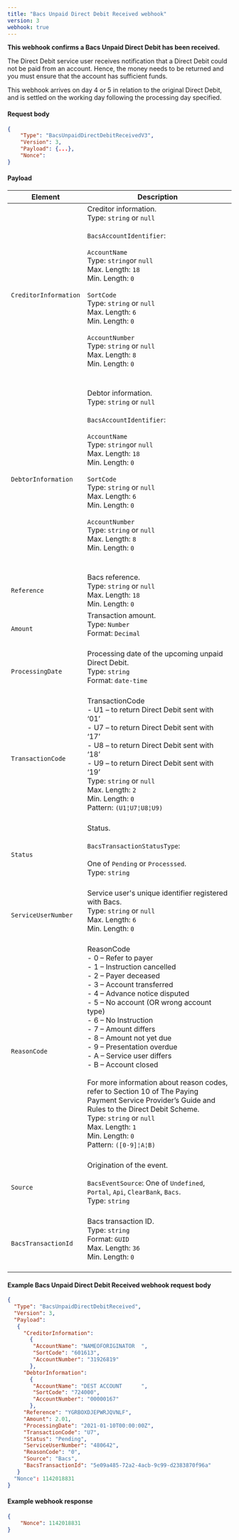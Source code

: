 ```yaml
---
title: "Bacs Unpaid Direct Debit Received webhook"
version: 3
webhook: true
---
```


**This webhook confirms a Bacs Unpaid Direct Debit has been received.**

The Direct Debit service user receives notification that a Direct Debit
could not be paid from an account. Hence, the money needs to be
returned and you must ensure that the account has sufficient funds.

This webhook arrives on day 4 or 5 in relation to the original Direct
Debit, and is settled on the working day following the processing day specified.


#### Request body

```json
{
    "Type": "BacsUnpaidDirectDebitReceivedV3",
    "Version": 3,                                                         
    "Payload": {...},
    "Nonce":
}
```

#### Payload
| Element                       | Description                                                                                                                                                                                                                                                                                                                                                                                                                                                                                                                                                                                                                                                                                                                                                                                                                             |
|-------------------------------|-----------------------------------------------------------------------------------------------------------------------------------------------------------------------------------------------------------------------------------------------------------------------------------------------------------------------------------------------------------------------------------------------------------------------------------------------------------------------------------------------------------------------------------------------------------------------------------------------------------------------------------------------------------------------------------------------------------------------------------------------------------------------------------------------------------------------------------------|
| `CreditorInformation`                      |Creditor information.<br />Type: `string` or `null`<br/><br />`BacsAccountIdentifier`:<br /><br />`AccountName`<br />        Type: `string`or `null`<br />        Max. Length: `18`<br />        Min. Length: `0`<br /><br />`SortCode`<br />        Type: `string` or `null`<br />        Max. Length: `6`<br />        Min. Length: `0`<br /> <br /> `AccountNumber`<br />        Type: `string` or `null`<br />        Max. Length: `8`<br />        Min. Length: `0`<br />        <br /><br />  |
| `DebtorInformation`                      |Debtor information.<br />Type: `string` or `null`<br/><br />`BacsAccountIdentifier`:<br /><br />`AccountName`<br />        Type: `string`or `null`<br />        Max. Length: `18`<br />        Min. Length: `0`<br /><br />`SortCode`<br />        Type: `string` or `null`<br />        Max. Length: `6`<br />        Min. Length: `0`<br /> <br /> `AccountNumber`<br />        Type: `string` or `null`<br />        Max. Length: `8`<br />        Min. Length: `0`<br />        <br /><br />      |
| `Reference`                      |Bacs reference. <br />Type: `string` or `null`<br/>Max. Length: `18`	<br/>Min. Length: `0` |
| `Amount`            |Transaction amount.<br /> Type: `Number`<br/>Format: `Decimal`<br /><br />  |
| `ProcessingDate`       |Processing date of the upcoming unpaid Direct Debit.<br/>Type: `string` <br/>Format: `date-time`<br/><br />   |
| `TransactionCode`            |TransactionCode<br/>- U1 – to return Direct Debit sent with ‘01’<br/>- U7 – to return Direct Debit sent with ‘17’<br/>- U8 – to return Direct Debit sent with ‘18’<br/>- U9 – to return Direct Debit sent with ‘19’<br /> Type: `string` or `null`<br/>Max. Length: `2`<br/>Min. Length: `0`<br /> Pattern: `(U1¦U7¦U8¦U9)`<br /> <br/>  |
| `Status`                      |Status.<br /><br />`BacsTransactionStatusType`:<br /><br />One of `Pending` or `Processsed`. <br /> Type: `string` <br /><br />  |
| `ServiceUserNumber`                    |Service user's unique identifier registered with Bacs.<br /> Type: `string` or `null`<br />  Max. Length: `6`<br />    Min. Length: `0` <br /> <br />  |
| `ReasonCode`       |ReasonCode<br/>- 0 – Refer to payer<br/>- 1 – Instruction cancelled<br/>- 2 – Payer deceased<br/>- 3 – Account transferred<br/>- 4 – Advance notice disputed<br/>- 5 – No account (OR wrong account type)<br/>- 6 – No Instruction<br/>- 7 – Amount differs<br/>- 8 – Amount not yet due<br/>- 9 – Presentation overdue<br/>- A – Service user differs<br/>- B – Account closed<br/><br/>For more information about reason codes, refer to Section 10 of The Paying Payment Service Provider’s Guide and Rules to the Direct Debit Scheme.<br/>Type: `string` or `null`<br/>Max. Length: `1`<br/>Min. Length: `0`<br />        Pattern: `([0-9]¦A¦B)`<br /> <br />  |
| `Source` |Origination of the event.<br /><br />`BacsEventSource`: One of `Undefined`, `Portal`, `Api`, `ClearBank`, `Bacs`. <br /> Type: `string` <br /><br />   |
| `BacsTransactionId`             |Bacs transaction ID.<br />Type: `string`<br />Format: `GUID`<br/>Max. Length: `36`<br/>Min. Length: `0`<br/>  <br />   |    

#### Example Bacs Unpaid Direct Debit Received webhook request body

```json
{
  "Type": "BacsUnpaidDirectDebitReceived",
  "Version": 3,
  "Payload":
   {
     "CreditorInformation":
       {
        "AccountName": "NAMEOFORIGINATOR  ",
        "SortCode": "601613",
        "AccountNumber": "31926819"
       },
     "DebtorInformation":
       {
        "AccountName": "DEST ACCOUNT      ",
        "SortCode": "724000",
        "AccountNumber": "00000167"
       },
     "Reference": "YGRBOXDJEPWRJQVNLF",
     "Amount": 2.01,
     "ProcessingDate": "2021-01-10T00:00:00Z",
     "TransactionCode": "U7",
     "Status": "Pending",
     "ServiceUserNumber": "480642",
     "ReasonCode": "0",
     "Source": "Bacs",
     "BacsTransactionId": "5e09a485-72a2-4acb-9c99-d2383870f96a"
   }
  "Nonce": 1142018831
}
```
#### Example webhook response

```json
{
    "Nonce": 1142018831
}
```
